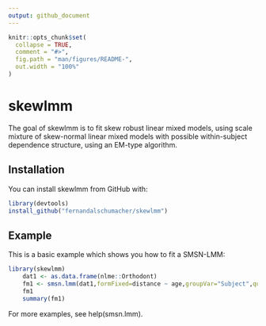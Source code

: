 ```yaml
---
output: github_document
---
```


<!-- README.md is generated from README.Rmd. Please edit that file -->

```r
knitr::opts_chunk$set(
  collapse = TRUE,
  comment = "#>",
  fig.path = "man/figures/README-",
  out.width = "100%"
)
```

# skewlmm

<!-- badges: start -->
<!-- badges: end -->

The goal of skewlmm is to fit skew robust linear mixed models, using scale mixture of skew-normal linear mixed models with possible within-subject dependence structure, using an EM-type algorithm.

## Installation

<!-- You can install the released version of lmmsmsn from [CRAN](https://CRAN.R-project.org) with: -->

<!-- ``` r -->
<!-- install.packages("lmmsmsn") -->
<!-- ``` -->

You can install skewlmm from GitHub with:

```r
library(devtools)
install_github("fernandalschumacher/skewlmm")
```

## Example

This is a basic example which shows you how to fit a SMSN-LMM:

```r
library(skewlmm)
    dat1 <- as.data.frame(nlme::Orthodont)
    fm1 <- smsn.lmm(dat1,formFixed=distance ~ age,groupVar="Subject",quiet=T)
    fm1
    summary(fm1)
```

For more examples, see help(smsn.lmm).

